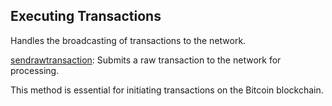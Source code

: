 
<Meta
  title="Executing Transactions | dRPC"
  description="Handles the broadcasting of transactions to the network."
/>
## Executing Transactions

Handles the broadcasting of transactions to the network.

[sendrawtransaction](/bitcoin-api/executingtransactions/sendrawtransaction): Submits a raw transaction to the network for processing.

This method is essential for initiating transactions on the Bitcoin blockchain.

<Space h={16} />
<GetStarted />
